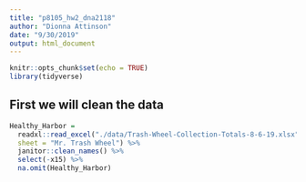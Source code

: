 ```yaml
---
title: "p8105_hw2_dna2118"
author: "Dionna Attinson"
date: "9/30/2019"
output: html_document
---
```


```r
knitr::opts_chunk$set(echo = TRUE)
library(tidyverse)
```
## First we will clean the data
```r
Healthy_Harbor = 
  readxl::read_excel("./data/Trash-Wheel-Collection-Totals-8-6-19.xlsx",
  sheet = "Mr. Trash Wheel") %>% 
  janitor::clean_names() %>% 
  select(-x15) %>% 
  na.omit(Healthy_Harbor) 
```
